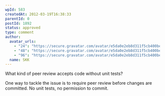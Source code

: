 ```yaml
---
wpId: 583
createdAt: 2012-03-19T16:38:33
parentId: 0
postId: 1892
status: approved
type: comment
author:
  avatar_urls:
    - "24": "https://secure.gravatar.com/avatar/e5da0e2eb8d311f5cb400bedd2b2b061?s=24&d=mm&r=g"
    - "48": "https://secure.gravatar.com/avatar/e5da0e2eb8d311f5cb400bedd2b2b061?s=48&d=mm&r=g"
    - "96": "https://secure.gravatar.com/avatar/e5da0e2eb8d311f5cb400bedd2b2b061?s=96&d=mm&r=g"
  name: SKK
---
```


What kind of peer review accepts code without unit tests?

One way to tackle the issue is to require peer review before changes are committed. No unit tests, no permission to commit.